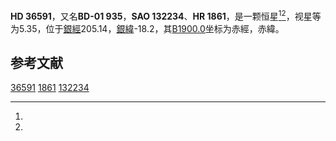 {{Starbox begin
| name = HD 36591
}}
{{Starbox observe
| epoch = [[J2000.0|J2000.0]]
| constell = {{星座名待查}}<ref name=SIMBAD>{{cite web
 | url=http://simbad.u-strasbg.fr/simbad/sim-id?Ident=HR+1861
 | title =Pulsating variable Star
 | publisher=Centre de Données astronomiques de Strasbourg
 | work=SIMBAD
 | accessdate=2012-07-13}}</ref><ref name=DATA>{{cite web
 | url=http://vizier.u-strasbg.fr/viz-bin/VizieR-5?-out.add=.&-source=5050&-corr=PK=HR&-out.max=9999&HR=1861
 | title=VizieR Detailed Page
 | accessdate=2012-07-13
 | archive-date=2019-02-16
 | archive-url=https://web.archive.org/web/20190216110433/http://vizier.u-strasbg.fr/viz-bin/VizieR-5?-out.add=.&-source=5050&-corr=PK=HR&-out.max=9999&HR=1861
 | dead-url=no
 }}</ref>
| 星官 = 
| ra = {{RA|5|32|41.3}}<ref name=SIMBAD /><ref name=DATA />
| dec = {{DEC|-1|35|31}}<ref name=SIMBAD /><ref name=DATA />
| appmag_v = 5.35<ref name=SIMBAD /><ref name=DATA />
}}
{{Starbox character
| class = B1IV<ref name=SIMBAD /><ref name=DATA />
| b-v = -0.19<ref name=SIMBAD /><ref name=DATA />
| u-b = -0.94<ref name=SIMBAD /><ref name=DATA />
| r-i = -0.19<ref name=SIMBAD /><ref name=DATA />
| variable = 
}}
{{Starbox astrometry
| radial_v = -0.94
| prop_mo_ra = 34
| parallax = 
| p_error = 
}}
{{Starbox catalog
| names =BD-01 935，[[SAO星表|SAO]] 132234，[[HD星表|HD]] 36591，[[HR星表|HR]] 1861}}
{{Starbox reference |Simbad=HR+1861}}
{{Starbox end}}

'''HD 36591'''，又名'''BD-01 935'''，'''SAO 132234'''、'''HR 1861'''，是一颗恒星<ref name=SIMBAD /><ref name=DATA />，视星等为5.35，位于[[銀道座標系|銀經]]205.14，[[銀道座標系|銀緯]]-18.2，其[[B1900.0|B1900.0]]坐标为赤經{{RA|5|27|37.7}}，赤緯{{DEC|-1|-18.2|51}}。

== 参考文献 ==
{{reflist}}

{{star-stub}}

[[Category:HD和HDE天體|36591]]
[[Category:HR天體|1861]]
[[Category:SAO天體|132234]]